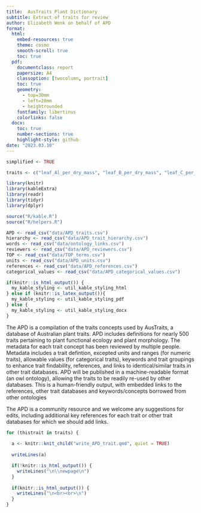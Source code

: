 ```yaml
---
title:  AusTraits Plant Dictionary
subtitle: Extract of traits for review
author: Elizabeth Wenk on behalf of APD
format:
  html:
    embed-resources: true
    theme: cosmo
    smooth-scroll: true
    toc: true
  pdf:
    documentclass: report
    papersize: A4
    classoption: [twocolumn, portrait]
    toc: true
    geometry:
      - top=30mm
      - left=20mm
      - heightrounded
    fontfamily: libertinus
    colorlinks: false
  docx:
    toc: true
    number-sections: true
    highlight-style: github
date: "2023.03.10"
---
```


```r
simplified <- TRUE

traits <- c("leaf_Al_per_dry_mass", "leaf_B_per_dry_mass", "leaf_C_per_dry_mass", "leaf_Ca_per_dry_mass", "leaf_Cl_per_dry_mass", "leaf_Cr_per_dry_mass", "leaf_Co_per_dry_mass", "leaf_Cu_per_dry_mass", "leaf_Fe_per_dry_mass", "leaf_K_per_area", "leaf_K_per_dry_mass", "leaf_Mg_per_dry_mass", "leaf_Mn_per_dry_mass", "leaf_Mo_per_dry_mass", "leaf_N_per_area", "leaf_N_per_dry_mass", "leaf_Na_per_dry_mass", "leaf_Ni_per_dry_mass", "leaf_P_per_area", "leaf_P_per_dry_mass")[1:2]
```


```r
library(knitr)
library(kableExtra)
library(readr)
library(tidyr)
library(dplyr)

source("R/kable.R")
source("R/helpers.R")

APD <- read_csv("data/APD_traits.csv")
hierarchy <- read_csv("data/APD_trait_hierarchy.csv")
words <- read_csv("data/ontology_links.csv")
reviewers <- read_csv("data/APD_reviewers.csv")
TOP <- read_csv("data/TOP_terms.csv")
units <- read_csv("data/APD_units.csv")
references <- read_csv("data/APD_references.csv")
categorical_values <- read_csv("data/APD_categorical_values.csv") 

if(knitr::is_html_output()) {
  my_kable_styling <- util_kable_styling_html
} else if (knitr::is_latex_output()){
  my_kable_styling <- util_kable_styling_pdf
} else {
  my_kable_styling <- util_kable_styling_docx
}
```

The APD is a compilation of the traits concepts used by AusTraits, a database of Australian plant traits. APD includes definitions for nearly 500 traits pertaining to plant functional ecology and plant morphology. The metadata for each trait concept has been reviewed by multiple people. Metadata includes a trait defintion, excepted units and ranges (for numeric traits), allowable values (for categorical traits), keywords and trait groupings to enhance trait findability, references, and links to identical/similar traits in other trait databases. APD will be published in a machine-readable format (an owl ontology), allowing the traits to be readily re-used by other databases. This is a human-friendly output, with embedded links to the references, other trait databases and keywords/concepts borrowed from other ontologies

The APD is a community resource and we welcome any suggestions for edits, including additional key references for each trait or other trait databases for which we should add links. 

```r

for (thistrait in traits) {
  
  a <- knitr::knit_child("write_APD_trait.qmd", quiet = TRUE)
  
  writeLines(a)

  if(!knitr::is_html_output()) {
    writeLines("\n\\newpage\n")
  }
  
  if(knitr::is_html_output()) {
    writeLines("\n<br><br>\n")
  }
}
```

